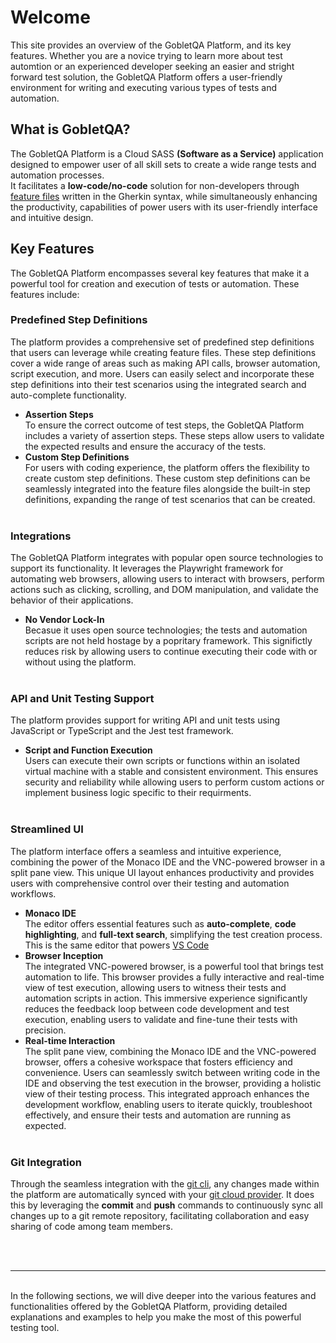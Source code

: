 
# <PurpleText>Welcome</PurpleText>

This site provides an overview of the GobletQA Platform, and its key features. Whether you are a novice trying to learn more about test automtion or an experienced developer seeking an easier and stright forward test solution, the GobletQA Platform offers a user-friendly environment for writing and executing various types of tests and automation.<br/>

## <PurpleText>What is GobletQA?</PurpleText>

The GobletQA Platform is a Cloud SASS __(Software as a Service)__ application designed to empower user of all skill sets to create a wide range tests and automation processes.<br/>
It facilitates a __low-code/no-code__ solution for non-developers through [feature files](/guides/feature-file) written in the Gherkin syntax, while simultaneously enhancing the productivity, capabilities of power users with its user-friendly interface and intuitive design.<br/>

## <PurpleText>Key Features</PurpleText>

The GobletQA Platform encompasses several key features that make it a powerful tool for creation and execution of tests or automation. These features include:

### <GreenText>Predefined Step Definitions</GreenText>

  The platform provides a comprehensive set of predefined step definitions that users can leverage while creating feature files. These step definitions cover a wide range of areas such as making API calls, browser automation, script execution, and more. Users can easily select and incorporate these step definitions into their test scenarios using the integrated search and auto-complete functionality.

  * <GrayText>**Assertion Steps**</GrayText><br/>
    To ensure the correct outcome of test steps, the GobletQA Platform includes a variety of assertion steps. These steps allow users to validate the expected results and ensure the accuracy of the tests.
    <br/>
  * <GrayText>**Custom Step Definitions**</GrayText><br/>
    For users with coding experience, the platform offers the flexibility to create custom step definitions. These custom step definitions can be seamlessly integrated into the feature files alongside the built-in step definitions, expanding the range of test scenarios that can be created.
    <br/>
    <br/>

### <GreenText>Integrations</GreenText>

  The GobletQA Platform integrates with popular open source technologies to support its functionality. It leverages the Playwright framework for automating web browsers, allowing users to interact with browsers, perform actions such as clicking, scrolling, and DOM manipulation, and validate the behavior of their applications.

  * <GrayText>**No Vendor Lock-In**</GrayText><br/>
    Becasue it uses open source technologies; the tests and automation scripts are not held hostage by a popritary framework. This significtly reduces risk by allowing users to continue executing their code with or without using the platform.
    <br/>
    <br/>

### <GreenText>API and Unit Testing Support</GreenText>

  The platform provides support for writing API and unit tests using JavaScript or TypeScript and the Jest test framework.

  * <GrayText>**Script and Function Execution**</GrayText><br/>
    Users can execute their own scripts or functions within an isolated virtual machine with a stable and consistent environment. This ensures security and reliability while allowing users to perform custom actions or implement business logic specific to their requirments.
    <br/>
    <br/>

### <GreenText>Streamlined UI</GreenText>

  The platform interface offers a seamless and intuitive experience, combining the power of the Monaco IDE and the VNC-powered browser in a split pane view. This unique UI layout enhances productivity and provides users with comprehensive control over their testing and automation workflows.

  * <GrayText>**Monaco IDE**</GrayText><br/>
    The editor offers essential features such as **auto-complete**, **code highlighting**, and **full-text search**, simplifying the test creation process. This is the same editor that powers [VS Code](https://code.visualstudio.com/)
    <br/>
  * <GrayText>**Browser Inception**</GrayText><br/>
    The integrated VNC-powered browser, is a powerful tool that brings test automation to life. This browser provides a fully interactive and real-time view of test execution, allowing users to witness their tests and automation scripts in action. This immersive experience significantly reduces the feedback loop between code development and test execution, enabling users to validate and fine-tune their tests with precision.
    <br/>
  * <GrayText>**Real-time Interaction**</GrayText><br/>
    The split pane view, combining the Monaco IDE and the VNC-powered browser, offers a cohesive workspace that fosters efficiency and convenience. Users can seamlessly switch between writing code in the IDE and observing the test execution in the browser, providing a holistic view of their testing process. This integrated approach enhances the development workflow, enabling users to iterate quickly, troubleshoot effectively, and ensure their tests and automation are running as expected.
    <br/>
    <br/>

### <GreenText>Git Integration</GreenText>

  Through the seamless integration with the [git cli](https://git-scm.com), any changes made within the platform are automatically synced with your [git cloud provider](/overview/git-providers). It does this by leveraging the __commit__ and __push__ commands to continuously sync all changes up to a git remote repository, facilitating collaboration and easy sharing of code among team members.

<br/>
<br/>
<hr/>
<br/>
In the following sections, we will dive deeper into the various features and functionalities offered by the GobletQA Platform, providing detailed explanations and examples to help you make the most of this powerful testing tool.